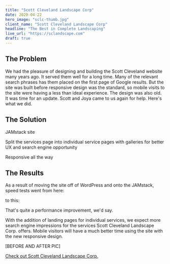 ```yaml
---
title: "Scott Cleveland Landscape Corp"
date: 2020-04-22
hero_image: "sclc-thumb.jpg"
client_name: "Scott Cleveland Landscape Corp"
headline: "The Best in Complete Landscaping"
live_url: "https://sclandscape.com"
draft: true
---
```



## The Problem

We had the pleasure of designing and building the Scott Cleveland website many years ago. It served them well for a long time. Many of the relevant search phrases has them placed on the first page of Google results. But the site was built before responsive design was the standard, so mobile visits to the site were having a less than ideal experience. The design was also old. It was time for an update. Scott and Joya came to us again for help. Here's what we did.

## The Solution

JAMstack site

Split the services page into individual service pages with galleries for better UX and search engine opportunity

Responsive all the way

## The Results

As a result of moving the site off of WordPress and onto the JAMstack, speed tests went from here:

<LighthouseResult performance={81} accessibility={79} bestPractices={85} seo={62} />

to this:

<LighthouseResult performance={99} accessibility={100} bestPractices={100} seo={100} />

That's quite a performance improvement, we'd say.

With the addition of landing pages for individual services, we expect more search engine impressions for the services Scott Cleveland Landscape Corp. offers. Mobile visitors will have a much better time using the site with the new responsive design.

[BEFORE AND AFTER PIC]

[Check out Scott Cleveland Landscape Corp.](https://sclandscape.com)
